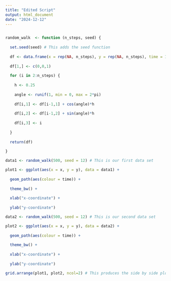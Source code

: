 ```yaml
---
title: "Edited Script"
output: html_document
date: "2024-12-12"
---
```


```r

random_walk  <- function (n_steps, seed) {
  
  set.seed(seed) # This adds the seed function 
  
  df <- data.frame(x = rep(NA, n_steps), y = rep(NA, n_steps), time = 1:n_steps)
  
  df[1,] <- c(0,0,1)
  
  for (i in 2:n_steps) {
    
    h <- 0.25
    
    angle <- runif(1, min = 0, max = 2*pi)
    
    df[i,1] <- df[i-1,1] + cos(angle)*h
    
    df[i,2] <- df[i-1,2] + sin(angle)*h
    
    df[i,3] <- i
    
  }
  
  return(df)
  
}

data1 <- random_walk(500, seed = 12) # This is our first data set 

plot1 <- ggplot(aes(x = x, y = y), data = data1) +
  
  geom_path(aes(colour = time)) +
  
  theme_bw() +
  
  xlab("x-coordinate") +
  
  ylab("y-coordinate")

data2 <- random_walk(500, seed = 12) # This is our second data set 

plot2 <- ggplot(aes(x = x, y = y), data = data2) +
  
  geom_path(aes(colour = time)) +
  
  theme_bw() +
  
  xlab("x-coordinate") +
  
  ylab("y-coordinate")

grid.arrange(plot1, plot2, ncol=2) # This produces the side by side plot of both our models of Brownian motion 
```
